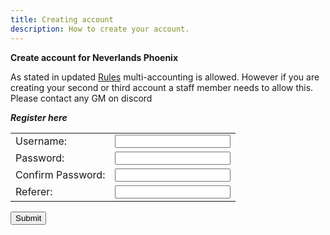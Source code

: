 ```yaml
---
title: Creating account
description: How to create your account.
---
```

<style>

</style>

**Create account for Neverlands Phoenix**

As stated in updated [Rules](getting-started/rules) multi-accounting is allowed. 
However if you are creating your second or third account a staff member needs to allow this. 
Please contact any GM on discord

***Register here***
<form action="http://66.150.121.214:8000/createaccount.ecl" method="get">
<table class="register-table" border="0" width="500" cellspacing="10" cellpadding="1">
<tbody>
<tr>
<td><span>Username:     </span></td>
<td><input name="user" type="text" border="2px" border-color="green"/></td>
</tr>
<tr>
<td><span>Password:</span></td>
<td><input name="pass" type="password" /></td>
</tr>
<tr>
<td><span>Confirm Password:</span></td>
<td><input name="pass2" type="password" /></td>
</tr>
<tr>
<td><span>Referer:</span></td>
<td><input type="text" /></td>
</tr>
</tbody>
</table>
<p><input id="submit1" type="submit" value="Submit"></input></p>
</form>